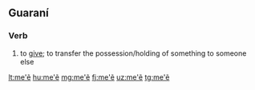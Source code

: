 ==Guaraní==

===Verb===
{{head|gn|verb}}

# to [[give]]; to transfer the possession/holding of something to someone else

[[lt:me'ẽ]]
[[hu:me'ẽ]]
[[mg:me'ẽ]]
[[fj:me'ẽ]]
[[uz:me'ẽ]]
[[tg:me'ẽ]]